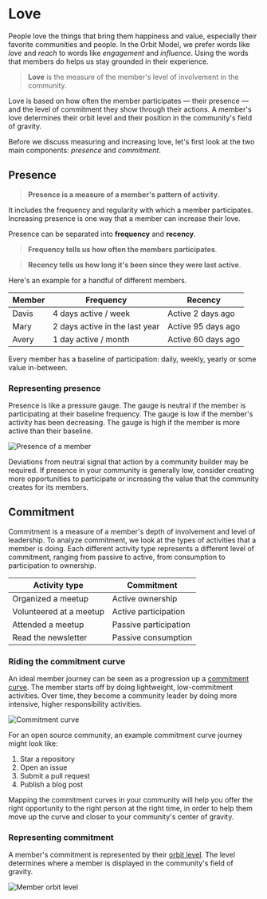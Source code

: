 # Love

People love the things that bring them happiness and value, especially their
favorite communities and people. In the Orbit Model, we prefer words like _love_
and _reach_ to words like _engagement_ and _influence_. Using the words that
members do helps us stay grounded in their experience.

> **Love** is the measure of the member's level of involvement in the community.

Love is
based on how often the member participates — their presence — and the level of
commitment they show through their actions. A member's love
determines their orbit level and their position in the community's field of
gravity.

<div className="flex justify-center space-x-8 mx-auto py-8">
  <FontAwesomeIcon icon="stairs" className="text-[150px]" />
</div>

Before we discuss measuring and increasing love, let's first look at the two
main components: _presence_ and _commitment_.

## Presence

> **Presence is a measure of a member's pattern of activity**.

It includes the
frequency and regularity with which a member participates. Increasing presence
is one way that a member can increase their love.

Presence can be separated into **frequency** and **recency**.

> **Frequency tells us how often the members participates**.

> **Recency tells us how long it's been since they were last active**.

Here's an example for a handful of different members.

| Member | Frequency                      | Recency            |
| ------ | ------------------------------ | ------------------ |
| Davis  | 4 days active / week           | Active 2 days ago  |
| Mary   | 2 days active in the last year | Active 95 days ago |
| Avery  | 1 day active / month           | Active 60 days ago |

Every member has a baseline of participation: daily, weekly, yearly or some
value in-between.

### Representing presence

Presence is like a pressure gauge. The gauge is neutral if the member is
participating at their baseline frequency. The gauge is low if the member's
activity has been decreasing. The gauge is high if the member is more active
than their baseline.

![Presence of a member](./presence.jpg)

Deviations from neutral signal that action by a community builder may be
required. If presence in your community is generally low, consider creating more
opportunities to participate or increasing the value that the community creates
for its members.

## Commitment

Commitment is a measure of a member's depth of involvement and level of
leadership. To analyze commitment, we look at the types of activities that a
member is doing. Each different activity type represents a different level of
commitment, ranging from passive to active, from consumption to participation
to ownership.

| Activity type           | Commitment            |
| ----------------------- | --------------------- |
| Organized a meetup      | Active ownership      |
| Volunteered at a meetup | Active participation  |
| Attended a meetup       | Passive participation |
| Read the newsletter     | Passive consumption   |

### Riding the commitment curve

An ideal member journey can be seen as a progression up a [commitment
curve](https://www.carriemelissajones.com/blog/community-commitment-curve). The
member starts off by doing lightweight, low-commitment activities. Over time,
they become a community leader by doing more intensive, higher responsibility
activities.

![Commitment curve](./commitment-curve-simple.jpg)

For an open source community, an example commitment curve journey might look like:

1. Star a repository
1. Open an issue
1. Submit a pull request
1. Publish a blog post

Mapping the commitment curves in your community will help you offer the right
opportunity to the right person at the right time, in order to help them move up
the curve and closer to your community's center of gravity.

### Representing commitment

A member's commitment is represented by their [orbit level](/orbit-levels). The
level determines where a member is displayed in the community's field of
gravity.

![Member orbit level](./member-orbit-level.jpg)
